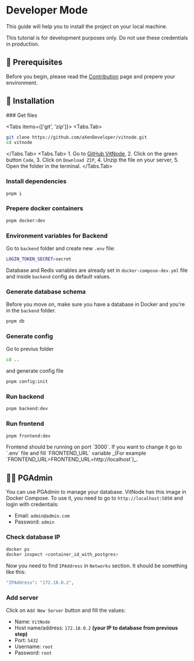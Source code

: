 
# Developer Mode

This guide will help you to install the project on your local machine.

<Callout type="error" emoji="❌">
  This tutorial is for development purposes only. Do not use these credentials in production.
</Callout>

## 📝 Prerequisites

Before you begin, please read the [Contribution](/contribution) page and prepere your environment.

## 🚀 Installation

<Steps>
### Get files

<Tabs items={['git', 'zip']}>
  <Tabs.Tab>

```bash
git clone https://github.com/aXenDeveloper/vitnode.git
cd vitnode
```

  </Tabs.Tab>
  <Tabs.Tab>
    1. Go to [GitHub VitNode](https://github.com/aXenDeveloper/vitnode),
    2. Click on the green button `Code`,
    3. Click on `Download ZIP`,
    4. Unzip the file on your server,
    5. Open the folder in the terminal.
  </Tabs.Tab>
</Tabs>

### Install dependencies

```bash
pnpm i
```

### Prepere docker containers

```bash
pnpm docker:dev
```

### Environment variables for Backend

Go to `backend` folder and create new `.env` file:

```bash
LOGIN_TOKEN_SECRET=secret
```

Database and Redis variables are already set in `docker-compose-dev.yml` file and inside `backend` config as default values.

### Generate database schema

Before you move on, make sure you have a database in Docker and you're in the `backend` folder.

```bash
pnpm db
```

### Generate config

Go to previus folder

```bash
cd ..
```

and generate config file

```bash
pnpm config:init
```

### Run backend

```bash
pnpm backend:dev
```

### Run frontend

```bash
pnpm frontend:dev
```

<Callout type="info" emoji="ℹ️">
  Frontend should be running on port `3000`. If you want to change it go to `.env` file and fill
  `FRONTEND_URL` variable _(For example `FRONTEND_URL=FRONTEND_URL=http://localhost`)_.
</Callout>

</Steps>

## 🧑‍💻 PGAdmin

You can use PGAdmin to manage your database. VitNode has this image in Docker Compose. To use it, you need to go to `http://localhost:5050` and login with credentials:

- Email: `admin@admin.com`
- Password: `admin`

<Steps>

### Check database IP

```bash
docker ps
docker inspect <container_id_with_postgres>
```

Now you need to find `IPAddress` in `Networks` section. It should be something like this:

```bash
"IPAddress": "172.18.0.2",
```

### Add server

Click on `Add New Server` button and fill the values:

- Name: `VitNode`
- Host name/address: `172.18.0.2` **(your IP to database from previous step)**
- Port: `5432`
- Username: `root`
- Password: `root`

</Steps>
